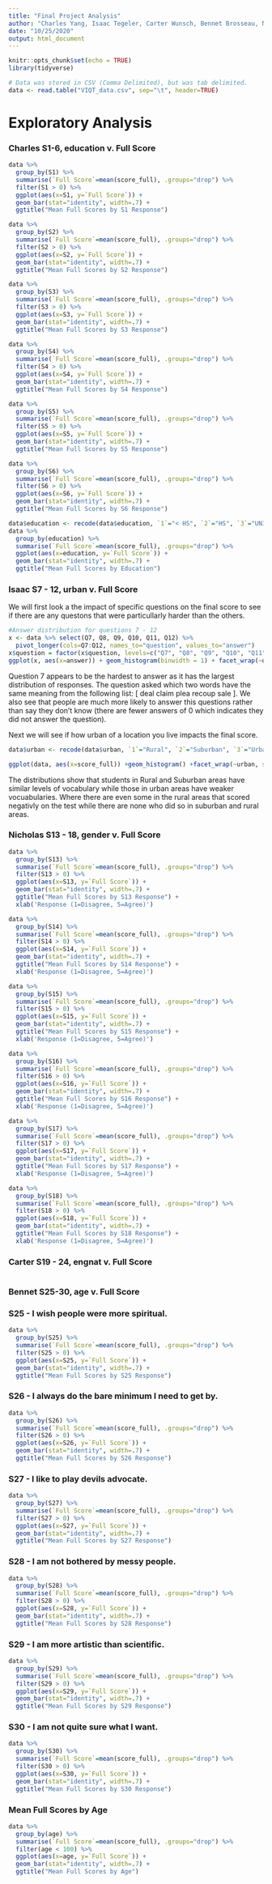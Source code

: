```yaml
---
title: "Final Project Analysis"
author: "Charles Yang, Isaac Tegeler, Carter Wunsch, Bennet Brosseau, Nicholas Heger"
date: "10/25/2020"
output: html_document
---
```


```r
knitr::opts_chunk$set(echo = TRUE)
library(tidyverse)

# Data was stored in CSV (Comma Delimited), but was tab delimited.
data <- read.table("VIQT_data.csv", sep="\t", header=TRUE)
```

# Exploratory Analysis
### Charles S1-6, education v. Full Score
```r
data %>%
  group_by(S1) %>%
  summarise(`Full Score`=mean(score_full), .groups="drop") %>%
  filter(S1 > 0) %>%
  ggplot(aes(x=S1, y=`Full Score`)) +
  geom_bar(stat="identity", width=.7) +
  ggtitle("Mean Full Scores by S1 Response")
```

```r
data %>%
  group_by(S2) %>%
  summarise(`Full Score`=mean(score_full), .groups="drop") %>%
  filter(S2 > 0) %>%
  ggplot(aes(x=S2, y=`Full Score`)) +
  geom_bar(stat="identity", width=.7) +
  ggtitle("Mean Full Scores by S2 Response")
```

```r
data %>%
  group_by(S3) %>%
  summarise(`Full Score`=mean(score_full), .groups="drop") %>%
  filter(S3 > 0) %>%
  ggplot(aes(x=S3, y=`Full Score`)) +
  geom_bar(stat="identity", width=.7) +
  ggtitle("Mean Full Scores by S3 Response")
```

```r
data %>%
  group_by(S4) %>%
  summarise(`Full Score`=mean(score_full), .groups="drop") %>%
  filter(S4 > 0) %>%
  ggplot(aes(x=S4, y=`Full Score`)) +
  geom_bar(stat="identity", width=.7) +
  ggtitle("Mean Full Scores by S4 Response")
```

```r
data %>%
  group_by(S5) %>%
  summarise(`Full Score`=mean(score_full), .groups="drop") %>%
  filter(S5 > 0) %>%
  ggplot(aes(x=S5, y=`Full Score`)) +
  geom_bar(stat="identity", width=.7) +
  ggtitle("Mean Full Scores by S5 Response")

```

```r
data %>%
  group_by(S6) %>%
  summarise(`Full Score`=mean(score_full), .groups="drop") %>%
  filter(S6 > 0) %>%
  ggplot(aes(x=S6, y=`Full Score`)) +
  geom_bar(stat="identity", width=.7) +
  ggtitle("Mean Full Scores by S6 Response")
```

```r
data$education <- recode(data$education, `1`="< HS", `2`="HS", `3`="UNI", `4`="GRAD") %>% factor(levels=c("< HS", "HS", "UNI", "GRAD"))
data %>%
  group_by(education) %>%
  summarise(`Full Score`=mean(score_full), .groups="drop") %>%
  ggplot(aes(x=education, y=`Full Score`)) +
  geom_bar(stat="identity", width=.7) +
  ggtitle("Mean Full Scores by Education")
```

### Isaac S7 - 12, urban v. Full Score

We will first look a the impact of specific questions on the final score to see if there are any questons that were particullarly harder than the others.
```r
#Answer distribution for questions 7 - 12
x <- data %>% select(Q7, Q8, Q9, Q10, Q11, Q12) %>%
  pivot_longer(cols=Q7:Q12, names_to="question", values_to="answer")
x$question = factor(x$question, levels=c("Q7", "Q8", "Q9", "Q10", "Q11", "Q12"))
ggplot(x, aes(x=answer)) + geom_histogram(binwidth = 1) + facet_wrap(~question) + ggtitle("Which questons are the hardest?")
```

Question 7 appears to be the hardest to answer as it has the largest distribution of responses. The question asked which two words have the same meaning from the following list: [ deal claim plea recoup sale ]. We also see that people are much more likely to answer this questions rather than say they don't know (there are fewer answers of 0 which indicates they did not answer the question).

Next we will see if how urban of a location you live impacts the final score.

```r
data$urban <- recode(data$urban, `1`="Rural", `2`="Suburban", `3`="Urban", ) %>% factor(levels=c("Rural", "Suburban", "Urban"))

ggplot(data, aes(x=score_full)) +geom_histogram() +facet_wrap(~urban, scales="free_y")
```

The distributions show that students in Rural and Suburban areas have similar levels of vocabulary while those in urban areas have weaker vocuabularies. Where there are even some in the rural areas that scored negativly on the test while there are none who did so in suburban and rural areas.

### Nicholas S13 - 18, gender v. Full Score
```r
data %>%
  group_by(S13) %>%
  summarise(`Full Score`=mean(score_full), .groups="drop") %>%
  filter(S13 > 0) %>%
  ggplot(aes(x=S13, y=`Full Score`)) +
  geom_bar(stat="identity", width=.7) +
  ggtitle("Mean Full Scores by S13 Response") +
  xlab('Response (1=Disagree, 5=Agree)')
```

```r
data %>%
  group_by(S14) %>%
  summarise(`Full Score`=mean(score_full), .groups="drop") %>%
  filter(S14 > 0) %>%
  ggplot(aes(x=S14, y=`Full Score`)) +
  geom_bar(stat="identity", width=.7) +
  ggtitle("Mean Full Scores by S14 Response") +
  xlab('Response (1=Disagree, 5=Agree)')
```

```r
data %>%
  group_by(S15) %>%
  summarise(`Full Score`=mean(score_full), .groups="drop") %>%
  filter(S15 > 0) %>%
  ggplot(aes(x=S15, y=`Full Score`)) +
  geom_bar(stat="identity", width=.7) +
  ggtitle("Mean Full Scores by S15 Response") +
  xlab('Response (1=Disagree, 5=Agree)')
```

```r
data %>%
  group_by(S16) %>%
  summarise(`Full Score`=mean(score_full), .groups="drop") %>%
  filter(S16 > 0) %>%
  ggplot(aes(x=S16, y=`Full Score`)) +
  geom_bar(stat="identity", width=.7) +
  ggtitle("Mean Full Scores by S16 Response") +
  xlab('Response (1=Disagree, 5=Agree)')
```

```r
data %>%
  group_by(S17) %>%
  summarise(`Full Score`=mean(score_full), .groups="drop") %>%
  filter(S17 > 0) %>%
  ggplot(aes(x=S17, y=`Full Score`)) +
  geom_bar(stat="identity", width=.7) +
  ggtitle("Mean Full Scores by S17 Response") +
  xlab('Response (1=Disagree, 5=Agree)')
```

```r
data %>%
  group_by(S18) %>%
  summarise(`Full Score`=mean(score_full), .groups="drop") %>%
  filter(S18 > 0) %>%
  ggplot(aes(x=S18, y=`Full Score`)) +
  geom_bar(stat="identity", width=.7) +
  ggtitle("Mean Full Scores by S18 Response") +
  xlab('Response (1=Disagree, 5=Agree)')
```

### Carter S19 - 24, engnat v. Full Score
```r

```

### Bennet S25-30, age v. Full Score
### S25 - I wish people were more spiritual.
```r
data %>%
  group_by(S25) %>%
  summarise(`Full Score`=mean(score_full), .groups="drop") %>%
  filter(S25 > 0) %>%
  ggplot(aes(x=S25, y=`Full Score`)) +
  geom_bar(stat="identity", width=.7) +
  ggtitle("Mean Full Scores by S25 Response")
```


### S26 - I always do the bare minimum I need to get by.
```r
data %>%
  group_by(S26) %>%
  summarise(`Full Score`=mean(score_full), .groups="drop") %>%
  filter(S26 > 0) %>%
  ggplot(aes(x=S26, y=`Full Score`)) +
  geom_bar(stat="identity", width=.7) +
  ggtitle("Mean Full Scores by S26 Response")
```


### S27 - I like to play devils advocate.
```r
data %>%
  group_by(S27) %>%
  summarise(`Full Score`=mean(score_full), .groups="drop") %>%
  filter(S27 > 0) %>%
  ggplot(aes(x=S27, y=`Full Score`)) +
  geom_bar(stat="identity", width=.7) +
  ggtitle("Mean Full Scores by S27 Response")
```


### S28 - I am not bothered by messy people.
```r
data %>%
  group_by(S28) %>%
  summarise(`Full Score`=mean(score_full), .groups="drop") %>%
  filter(S28 > 0) %>%
  ggplot(aes(x=S28, y=`Full Score`)) +
  geom_bar(stat="identity", width=.7) +
  ggtitle("Mean Full Scores by S28 Response")
```


### S29 - I am more artistic than scientific.
```r
data %>%
  group_by(S29) %>%
  summarise(`Full Score`=mean(score_full), .groups="drop") %>%
  filter(S29 > 0) %>%
  ggplot(aes(x=S29, y=`Full Score`)) +
  geom_bar(stat="identity", width=.7) +
  ggtitle("Mean Full Scores by S29 Response")

```


### S30 - I am not quite sure what I want.
```r
data %>%
  group_by(S30) %>%
  summarise(`Full Score`=mean(score_full), .groups="drop") %>%
  filter(S30 > 0) %>%
  ggplot(aes(x=S30, y=`Full Score`)) +
  geom_bar(stat="identity", width=.7) +
  ggtitle("Mean Full Scores by S30 Response")
```


### Mean Full Scores by Age
```r
data %>%
  group_by(age) %>%
  summarise(`Full Score`=mean(score_full), .groups="drop") %>%
  filter(age < 100) %>%
  ggplot(aes(x=age, y=`Full Score`)) +
  geom_bar(stat="identity", width=.7) +
  ggtitle("Mean Full Scores by Age")
```
